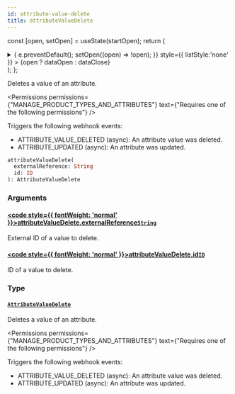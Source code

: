 ```yaml
---
id: attribute-value-delete
title: attributeValueDelete
---
```






const [open, setOpen] = useState(startOpen);
return (
<details {...(open ? { open: true } : {})} className="details" style={{ border:'none', boxShadow:'none', background:'var(--ifm-background-color)' }}>
<summary
onClick={(e) => {
e.preventDefault();
setOpen((open) => !open);
}}
style={{ listStyle:'none' }} >
{open ? dataOpen : dataClose}
</summary>
{open && children}
</details>
);
};

Deletes a value of an attribute.


<Permissions permissions={"MANAGE_PRODUCT_TYPES_AND_ATTRIBUTES"} text={"Requires one of the following permissions"} />


Triggers the following webhook events:

- ATTRIBUTE_VALUE_DELETED (async): An attribute value was deleted.
- ATTRIBUTE_UPDATED (async): An attribute was updated.

```graphql
attributeValueDelete(
  externalReference: String
  id: ID
): AttributeValueDelete
```

### Arguments

#### [<code style={{ fontWeight: 'normal' }}>attributeValueDelete.<b>externalReference</b></code>](#)<Bullet />[`String`](../../../api-reference/miscellaneous/scalars/string.mdx) <Badge class="badge badge--secondary" text="scalar"/> <Badge class="badge badge--secondary" text="miscellaneous"/>

External ID of a value to delete.

#### [<code style={{ fontWeight: 'normal' }}>attributeValueDelete.<b>id</b></code>](#)<Bullet />[`ID`](../../../api-reference/miscellaneous/scalars/id.mdx) <Badge class="badge badge--secondary" text="scalar"/> <Badge class="badge badge--secondary" text="miscellaneous"/>

ID of a value to delete.

### Type

#### [`AttributeValueDelete`](../../../api-reference/attributes/objects/attribute-value-delete.mdx) <Badge class="badge badge--secondary" text="object"/> <Badge class="badge badge--secondary" text="attributes"/>

Deletes a value of an attribute.


<Permissions permissions={"MANAGE_PRODUCT_TYPES_AND_ATTRIBUTES"} text={"Requires one of the following permissions"} />


Triggers the following webhook events:

- ATTRIBUTE_VALUE_DELETED (async): An attribute value was deleted.
- ATTRIBUTE_UPDATED (async): An attribute was updated.

